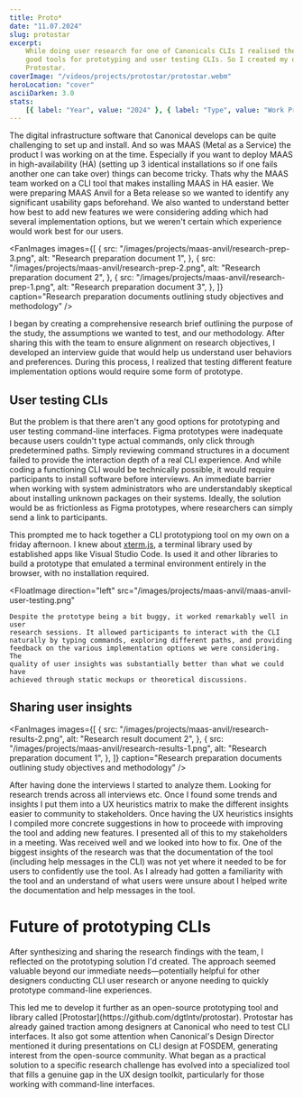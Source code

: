 ```yaml
---
title: Proto*
date: "11.07.2024"
slug: protostar
excerpt:
    While doing user research for one of Canonicals CLIs I realised there are no
    good tools for prototyping and user testing CLIs. So I created my own –
    Protostar.
coverImage: "/videos/projects/protostar/protostar.webm"
heroLocation: "cover"
asciiDarken: 3.0
stats:
    [{ label: "Year", value: "2024" }, { label: "Type", value: "Work Project" }]
---
```


The digital infrastructure software that Canonical develops can be quite
challenging to set up and install. And so was MAAS (Metal as a Service) the
product I was working on at the time. Especially if you want to deploy MAAS in
high-availability (HA) (setting up 3 identical installations so if one fails
another one can take over) things can become tricky. Thats why the MAAS team
worked on a CLI tool that makes installing MAAS in HA easier. We were preparing
MAAS Anvil for a Beta release so we wanted to identify any significant usability
gaps beforehand. We also wanted to understand better how best to add new
features we were considering adding which had several implementation options,
but we weren't certain which experience would work best for our users.

<FanImages
    images={[
        {
            src: "/images/projects/maas-anvil/research-prep-3.png",
            alt: "Research preparation document 1",
        },
        {
            src: "/images/projects/maas-anvil/research-prep-2.png",
            alt: "Research preparation document 2",
        },
        {
            src: "/images/projects/maas-anvil/research-prep-1.png",
            alt: "Research preparation document 3",
        },
    ]}
    caption="Research preparation documents outlining study objectives and methodology"
/>

I began by creating a comprehensive research brief outlining the purpose of the
study, the assumptions we wanted to test, and our methodology. After sharing
this with the team to ensure alignment on research objectives, I developed an
interview guide that would help us understand user behaviors and preferences.
During this process, I realized that testing different feature implementation
options would require some form of prototype.

## User testing CLIs

But the problem is that there aren't any good options for prototyping and user
testing command-line interfaces. Figma prototypes were inadequate because users
couldn't type actual commands, only click through predetermined paths. Simply
reviewing command structures in a document failed to provide the interaction
depth of a real CLI experience. And while coding a functioning CLI would be
technically possible, it would require participants to install software before
interviews. An immediate barrier when working with system administrators who are
understandably skeptical about installing unknown packages on their systems.
Ideally, the solution would be as frictionless as Figma prototypes, where
researchers can simply send a link to participants.

This prompted me to hack together a CLI prototypiong tool on my own on a friday
afternoon. I knew about [xterm.js](https://xtermjs.org/), a terminal library
used by established apps like Visual Studio Code. Is used it and other libraries
to build a prototype that emulated a terminal environment entirely in the
browser, with no installation required.

<FloatImage
    direction="left"
    src="/images/projects/maas-anvil/maas-anvil-user-testing.png"
>
    Despite the prototype being a bit buggy, it worked remarkably well in user
    research sessions. It allowed participants to interact with the CLI
    naturally by typing commands, exploring different paths, and providing
    feedback on the various implementation options we were considering. The
    quality of user insights was substantially better than what we could have
    achieved through static mockups or theoretical discussions.
</FloatImage>

## Sharing user insights

<FanImages
    images={[
        {
            src: "/images/projects/maas-anvil/research-results-2.png",
            alt: "Research result document 2",
        },
        {
            src: "/images/projects/maas-anvil/research-results-1.png",
            alt: "Research preparation document 1",
        },
    ]}
    caption="Research preparation documents outlining study objectives and methodology"
/>

After having done the interviews I started to analyze them. Looking for research
trends across all interviews etc. Once I found some trends and insights I put
them into a UX heuristics matrix to make the different insights easier to
community to stakeholders. Once having the UX heuristics insights I compiled
more concrete suggestions in how to proceede with improving the tool and adding
new features. I presented all of this to my stakeholders in a meeting. Was
received well and we looked into how to fix. One of the biggest insights of the
research was that the documentation of the tool (including help messages in the
CLI) was not yet where it needed to be for users to confidently use the tool. As
I already had gotten a familiarity with the tool and an understand of what users
were unsure about I helped write the documentation and help messages in the
tool.

# Future of prototyping CLIs

After synthesizing and sharing the research findings with the team, I reflected
on the prototyping solution I'd created. The approach seemed valuable beyond our
immediate needs—potentially helpful for other designers conducting CLI user
research or anyone needing to quickly prototype command-line experiences.

<FloatImage src="/images/projects/maas-anvil/protostar.gif">
    This led me to develop it further as an open-source prototyping tool and
    library called [Protostar](https://github.com/dgtlntv/protostar). Protostar
    has already gained traction among designers at Canonical who need to test
    CLI interfaces. It also got some attention when Canonical's Design Director
    mentioned it during presentations on CLI design at FOSDEM, generating
    interest from the open-source community. What began as a practical solution
    to a specific research challenge has evolved into a specialized tool that
    fills a genuine gap in the UX design toolkit, particularly for those working
    with command-line interfaces.
</FloatImage>
